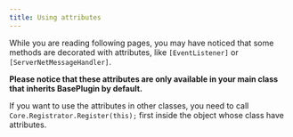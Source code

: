 ```yaml
---
title: Using attributes
---
```


While you are reading following pages, you may have noticed that some methods are decorated with attributes, like `[EventListener]` or `[ServerNetMessageHandler]`.

**Please notice that these attributes are only available in your main class that inherits BasePlugin by default.**

If you want to use the attributes in other classes, you need to call `Core.Registrator.Register(this);` first inside the object whose class have attributes.